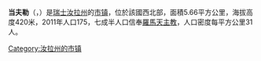 {{地图误译/法语U2|issue=達姆夫勒}}
{{noteTA|G1=瑞士地名}}
'''当夫勒'''（{{lang-fr|Damphreux}}，{{IPA-fr|dɑ̃fʁø}}）是[[瑞士|瑞士]][[汝拉州|汝拉州]]的[[市镇_(瑞士)|市镇]]，位於該國西北部，面積5.66平方公里，海拔高度420米，2011年人口175，七成半人口信奉[[羅馬天主教|羅馬天主教]]，人口密度每平方公里31人。

{{Switzerland-geo-stub}}
[[Category:汝拉州的市镇|Category:汝拉州的市镇]]